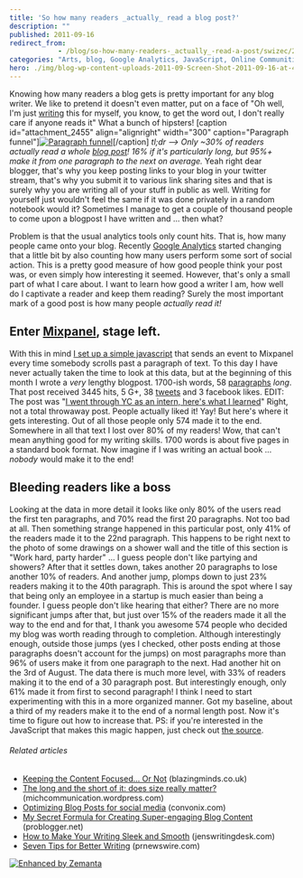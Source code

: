 ```yaml
---
title: 'So how many readers _actually_ read a blog post?'
description: ""
published: 2011-09-16
redirect_from: 
            - /blog/so-how-many-readers-_actually_-read-a-post/swizec/2453
categories: "Arts, blog, Google Analytics, JavaScript, Online Communities, Paragraph, Uncategorized, Writers Resources, Writing"
hero: ./img/blog-wp-content-uploads-2011-09-Screen-Shot-2011-09-16-at-4.58.20-PM-300x199.png
---
```

Knowing how many readers a blog gets is pretty important for any blog writer. We like to pretend it doesn&#x27;t even matter, put on a face of &quot;Oh well, I&#x27;m just [writing](http://en.wikipedia.org/wiki/Writing "Writing") this for myself, you know, to get the word out, I don&#x27;t really care if anyone reads it&quot; What a bunch of hipsters! \[caption id=&quot;attachment_2455&quot; align=&quot;alignright&quot; width=&quot;300&quot; caption=&quot;Paragraph funnel&quot;][![](./img/blog-wp-content-uploads-2011-09-Screen-Shot-2011-09-16-at-4.58.20-PM-300x199.png "Paragraph funnel")](http://swizec.com/blog/wp-content/uploads/2011/09/Screen-Shot-2011-09-16-at-4.58.20-PM.png)\[/caption] _tl;dr --&gt; Only ~30% of readers actually read a whole [blog post](http://en.wikipedia.org/wiki/Blog "Blog")! 16% if it&#x27;s particularly long, but 95%+ make it from one paragraph to the next on average._ Yeah right dear blogger, that&#x27;s why you keep posting links to your blog in your twitter stream, that&#x27;s why you submit it to various link sharing sites and that is surely why you are writing all of your stuff in public as well. Writing for yourself just wouldn&#x27;t feel the same if it was done privately in a random notebook would it? Sometimes I manage to get a couple of thousand people to come upon a blogpost I have written and ... then what?

<!--more-->

 Problem is that the usual analytics tools only count hits. That is, how many people came onto your blog. Recently [Google Analytics](http://www.google.com/analytics "Google Analytics") started changing that a little bit by also counting how many users perform some sort of social action. This is a pretty good measure of how good people think your post was, or even simply how interesting it seemed. However, that&#x27;s only a small part of what I care about. I want to learn how good a writer I am, how well do I captivate a reader and keep them reading? Surely the most important mark of a good post is how many people _actually read it!_

## Enter [Mixpanel](http://www.mixpanel.com "Mixpanel"), stage left.

With this in mind [I set up a simple javascript](https://gist.github.com/1222278) that sends an event to Mixpanel every time somebody scrolls past a paragraph of text. To this day I have never actually taken the time to look at this data, but at the beginning of this month I wrote a _very_ lengthy blogpost. 1700-ish words, 58 [paragraphs](http://en.wikipedia.org/wiki/Paragraph "Paragraph") _long_. That post received 3445 hits, 5 G+, 38 [tweets](http://twitter.com "Twitter") and 3 facebook likes. EDIT: The post was &quot;[I went through YC as an intern, here&#x27;s what I learned](http://swizec.com/blog/i-went-through-yc-as-an-intern-heres-what-i-learned/swizec/2345)&quot; Right, not a total throwaway post. People actually liked it! Yay! But here&#x27;s where it gets interesting. Out of all those people only 574 made it to the end. Somewhere in all that text I lost over 80% of my readers! Wow, that can&#x27;t mean anything good for my writing skills. 1700 words is about five pages in a standard book format. Now imagine if I was writing an actual book ... _nobody_ would make it to the end!

## Bleeding readers like a boss

Looking at the data in more detail it looks like only 80% of the users read the first ten paragraphs, and 70% read the first 20 paragraphs. Not too bad at all. Then something strange happened in this particular post, only 41% of the readers made it to the 22nd paragraph. This happens to be right next to the photo of some drawings on a shower wall and the title of this section is &quot;Work hard, party harder&quot; ... I guess people don&#x27;t like partying and showers? After that it settles down, takes another 20 paragraphs to lose another 10% of readers. And another jump, plomps down to just 23% readers making it to the 40th paragraph. This is around the spot where I say that being only an employee in a startup is much easier than being a founder. I guess people don&#x27;t like hearing that either? There are no more significant jumps after that, but just over 15% of the readers made it all the way to the end and for that, I thank you awesome 574 people who decided my blog was worth reading through to completion. Although interestingly enough, outside those jumps (yes I checked, other posts ending at those paragraphs doesn&#x27;t account for the jumps) on most paragraphs more than 96% of users make it from one paragraph to the next. Had another hit on the 3rd of August. The data there is much more level, with 33% of readers making it to the end of a 30 paragraph post. But interestingly enough, only 61% made it from first to second paragraph! I think I need to start experimenting with this in a more organized manner. Got my baseline, about a third of my readers make it to the end of a normal length post. Now it&#x27;s time to figure out how to increase that. PS: if you&#x27;re interested in the JavaScript that makes this magic happen, just check out [the source](https://gist.github.com/1222278).

###### Related articles

- [Keeping the Content Focused... Or Not](http://blazingminds.co.uk/keeping-content-focused/) (blazingminds.co.uk)
- [The long and the short of it: does size really matter?](http://michcommunication.wordpress.com/2011/09/15/the-long-and-the-short-of-it-does-size-really-matter/) (michcommunication.wordpress.com)
- [Optimizing Blog Posts for social media](http://www.convonix.com/blog/social-media-marketing/social-media-blog) (convonix.com)
- [My Secret Formula for Creating Super-engaging Blog Content](http://www.problogger.net/archives/2011/09/13/my-secret-formula-for-creating-super-engaging-blog-content/) (problogger.net)
- [How to Make Your Writing Sleek and Smooth](http://jenswritingdesk.com/2011/09/12/how-to-make-your-writing-sleek-and-smooth/) (jenswritingdesk.com)
- [Seven Tips for Better Writing](http://blog.prnewswire.com/2011/07/13/seven-tips-for-better-writing/) (prnewswire.com)

[![Enhanced by Zemanta](http://img.zemanta.com/zemified_e.png?x-id=3ed92513-c300-4857-b404-d689d4d082f3)](http://www.zemanta.com/ "Enhanced by Zemanta")
